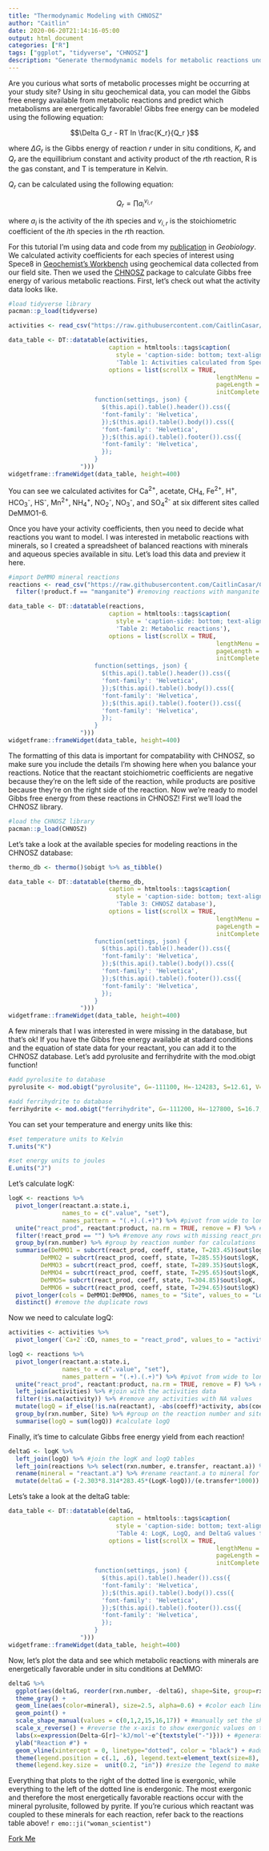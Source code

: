 ```yaml
---
title: "Thermodynamic Modeling with CHNOSZ"
author: "Caitlin"
date: 2020-06-20T21:14:16-05:00
output: html_document
categories: ["R"]
tags: ["ggplot", "tidyverse", "CHNOSZ"]
description: "Generate thermodynamic models for metabolic reactions under in situ conditions."
---
```




<p>Are you curious what sorts of metabolic processes might be occurring at your study site? Using in situ geochemical data, you can model the Gibbs free energy available from metabolic reactions and predict which metabolisms are energetically favorable! Gibbs free energy can be modeled using the following equation:</p>


$$\Delta G_r - RT ln \frac{K_r}{Q_r }$$

<p>where $\Delta G_r$ is the Gibbs energy of reaction *r*  under in situ conditions, $K_r$ and $Q_r$ are the equillibrium constant and activity product of the *r*th reaction, R is the gas constant, and T is temperature in Kelvin.</p>

<p>$Q_r$ can be calculated using the following equation:</p>

$$Q_r = \prod a_i ^{v_{i,r}}$$
<p>where $a_i$ is the activity of the *i*th species and $v_{i,r}$ is the stoichiometric coefficient of the *i*th species in the *r*th reaction.</p>

<p>For this tutorial I'm using data and code from my [publication](https://caitlincasar.com/publication/casar2020/) in *Geobiology*. We calculated activity coefficients for each species of interest using Spece8 in [Geochemist's Workbench](https://www.gwb.com/) using geochemical data collected from our field site. Then we used the [CHNOSZ](https://www.chnosz.net/) package to calculate Gibbs free energy of various metabolic reactions. First, let's check out what the activity data looks like.</p>

```r
#load tidyverse library
pacman::p_load(tidyverse)

activities <- read_csv("https://raw.githubusercontent.com/CaitlinCasar/Casar2020_DeMMO_MineralHostedBiofilms/master/orig_data/DeMMO_SpecE8_aqueousGas.csv")
```
```r
data_table <- DT::datatable(activities, 
                            caption = htmltools::tags$caption(
                              style = 'caption-side: bottom; text-align: left; color: gray;',
                              'Table 1: Activities calculated from Spece8'),
                            options = list(scrollX = TRUE,
                                                          lengthMenu = 5, 
                                                          pageLength = 5,
                                                          initComplete = DT::JS("
                        function(settings, json) {
                          $(this.api().table().header()).css({
                          'font-family': 'Helvetica',
                          });$(this.api().table().body()).css({
                          'font-family': 'Helvetica',
                          });$(this.api().table().footer()).css({
                          'font-family': 'Helvetica',
                          });
                        }
                    ")))
widgetframe::frameWidget(data_table, height=400)
```

<p>You can see we calculated activites for Ca^2+^, acetate, CH~4~, Fe^2+^, H^+^, HCO~3~^-^, HS^-^, Mn^2+^, NH~4~^+^, NO~2~^-^, NO~3~^-^, and SO~4~^2-^ at six different sites called DeMMO1-6. </p>

<p>Once you have your activity coefficients, then you need to decide what reactions you want to model. I was interested in metabolic reactions with minerals, so I created a spreadsheet of balanced reactions with minerals and aqueous species available in situ. Let's load this data and preview it here.</p>

```r
#import DeMMO mineral reactions
reactions <- read_csv("https://raw.githubusercontent.com/CaitlinCasar/Casar2020_DeMMO_MineralHostedBiofilms/master/orig_data/reactions_aq_gas.csv") %>%
  filter(!product.f == "manganite") #removing reactions with manganite because we don't have equation of state data for this 
```

```r
data_table <- DT::datatable(reactions, 
                            caption = htmltools::tags$caption(
                              style = 'caption-side: bottom; text-align: left; color: gray;',
                              'Table 2: Metabolic reactions'),
                            options = list(scrollX = TRUE,
                                                          lengthMenu = 5, 
                                                          pageLength = 5,
                                                          initComplete = DT::JS("
                        function(settings, json) {
                          $(this.api().table().header()).css({
                          'font-family': 'Helvetica',
                          });$(this.api().table().body()).css({
                          'font-family': 'Helvetica',
                          });$(this.api().table().footer()).css({
                          'font-family': 'Helvetica',
                          });
                        }
                    ")))
widgetframe::frameWidget(data_table, height=400)
```

<p>The formatting of this data is important for compatability with CHNOSZ, so make sure you include the details I'm showing here when you balance your reactions. Notice that the reactant stoichiometric coefficients are negative because they're on the left side of the reaction, while products are positive because they're on the right side of the reaction. Now we're ready to model Gibbs free energy from these reactions in CHNOSZ! First we'll load the CHNOSZ library.</p>

```r
#load the CHNOSZ library
pacman::p_load(CHNOSZ)
```


Let's take a look at the available species for modeling reactions in the CHNOSZ database:

```r
thermo_db <- thermo()$obigt %>% as_tibble()
```

```r
data_table <- DT::datatable(thermo_db, 
                            caption = htmltools::tags$caption(
                              style = 'caption-side: bottom; text-align: left; color: gray;',
                              'Table 3: CHNOSZ database'),
                            options = list(scrollX = TRUE,
                                                          lengthMenu = 5, 
                                                          pageLength = 5,
                                                          initComplete = DT::JS("
                        function(settings, json) {
                          $(this.api().table().header()).css({
                          'font-family': 'Helvetica',
                          });$(this.api().table().body()).css({
                          'font-family': 'Helvetica',
                          });$(this.api().table().footer()).css({
                          'font-family': 'Helvetica',
                          });
                        }
                    ")))
widgetframe::frameWidget(data_table, height=400)
```



A few minerals that I was interested in were missing in the database, but that's ok! If you have the Gibbs free energy available at stadard conditions and the equation of state data for your reactant, you can add it to the CHNOSZ database. Let's add pyrolusite and ferrihydrite with the mod.obigt function!


```r
#add pyrolusite to database
pyrolusite <- mod.obigt("pyrolusite", G=-111100, H=-124283, S=12.61, V=17.3, formula="MnO2", state="cr", a1.a=12.55, a2.b=9.761, a3.c=-2.105)

#add ferrihydrite to database
ferrihydrite <- mod.obigt("ferrihydrite", G=-111200, H=-127800, S=16.7, V=20.88, formula="FeOOH", state="cr", a1.a=8.70, a2.b=36.71, a3.c=-1.0146)
```

You can set your temperature and energy units like this:

```r
#set temperature units to Kelvin
T.units("K")

#set energy units to joules
E.units("J")
```


Let's calculate logK:
```r
logK <- reactions %>%
  pivot_longer(reactant.a:state.i,
               names_to = c(".value", "set"),
               names_pattern = "(.+).(.+)") %>% #pivot from wide to long dataframe
  unite("react_prod", reactant:product, na.rm = TRUE, remove = F) %>% #unite the reactants and products into one column 
  filter(!react_prod == "") %>% #remove any rows with missing react_prod values
  group_by(rxn.number) %>% #group by reaction number for calculations
  summarise(DeMMO1 = subcrt(react_prod, coeff, state, T=283.45)$out$logK,#calculate logK using in situ DeMMO1 temperature for all other reactions 
         DeMMO2 = subcrt(react_prod, coeff, state, T=285.55)$out$logK,
         DeMMO3 = subcrt(react_prod, coeff, state, T=289.35)$out$logK,
         DeMMO4 = subcrt(react_prod, coeff, state, T=295.65)$out$logK,
         DeMMO5= subcrt(react_prod, coeff, state, T=304.85)$out$logK,
         DeMMO6 = subcrt(react_prod, coeff, state, T=294.65)$out$logK) %>%
  pivot_longer(cols = DeMMO1:DeMMO6, names_to = "Site", values_to = "LogK") %>% #pivot from wide to long for merging later 
  distinct() #remove the duplicate rows 
```

Now we need to calculate logQ:
```r
activities <- activities %>%
  pivot_longer(`Ca+2`:CO, names_to = "react_prod", values_to = "activity") #pivot from wide to long for joining

logQ <- reactions %>%
  pivot_longer(reactant.a:state.i,
               names_to = c(".value", "set"),
               names_pattern = "(.+).(.+)") %>% #pivot from wide to long 
  unite("react_prod", reactant:product, na.rm = TRUE, remove = F) %>% #unite the reactant and product columns into one column called react_prod 
  left_join(activities) %>% #join with the activities data 
  filter(!is.na(activity)) %>% #remove any activities with NA values 
  mutate(logQ = if_else(!is.na(reactant), -abs(coeff)*activity, abs(coeff)*activity)) %>% #multiply each species by its stoichiometric coefficient 
  group_by(rxn.number, Site) %>% #group on the reaction number and site 
  summarise(logQ = sum(logQ)) #calculate logQ 
```

Finally, it's time to calculate Gibbs free energy yield from each reaction!
```r
deltaG <- logK %>%
  left_join(logQ) %>% #join the logK and logQ tables 
  left_join(reactions %>% select(rxn.number, e.transfer, reactant.a)) %>% #add the reaction number, number of electrons transferred, and minerals from each reaction 
  rename(mineral = "reactant.a") %>% #rename reactant.a to mineral for clarity 
  mutate(deltaG = (-2.303*8.314*283.45*(LogK-logQ))/(e.transfer*1000)) #calculate deltaG for each reaction at each site 
```

Lets's take a look at the deltaG table:
```r
data_table <- DT::datatable(deltaG, 
                            caption = htmltools::tags$caption(
                              style = 'caption-side: bottom; text-align: left; color: gray;',
                              'Table 4: LogK, LogQ, and DeltaG values for 39 reactions with minerals under in situ conditions'),
                            options = list(scrollX = TRUE,
                                                          lengthMenu = 5, 
                                                          pageLength = 5,
                                                          initComplete = DT::JS("
                        function(settings, json) {
                          $(this.api().table().header()).css({
                          'font-family': 'Helvetica',
                          });$(this.api().table().body()).css({
                          'font-family': 'Helvetica',
                          });$(this.api().table().footer()).css({
                          'font-family': 'Helvetica',
                          });
                        }
                    ")))
widgetframe::frameWidget(data_table, height=400)
```

Now, let's plot the data and see which metabolic reactions with minerals are energetically favorable under in situ conditions at DeMMO:

```r
deltaG %>%
  ggplot(aes(deltaG, reorder(rxn.number, -deltaG), shape=Site, group=rxn.number)) +
  theme_gray() +
  geom_line(aes(color=mineral), size=2.5, alpha=0.6) + #color each line spanning the deltaG values for the six sites by the mineral in the reaction
  geom_point() + 
  scale_shape_manual(values = c(0,1,2,15,16,17)) + #manually set the shapes for each point to denote the six different sites 
  scale_x_reverse() + #reverse the x-axis to show exergonic values on the right, this is standard for this kind of data
  labs(x=expression(Delta~G[r]~'kJ/mol'~e^{textstyle("-")})) + #generate the axis labels
  ylab("Reaction #") +
  geom_vline(xintercept = 0, linetype="dotted", color = "black") + #add a vertical line at zero for reference 
  theme(legend.position = c(.1, .6), legend.text=element_text(size=8), legend.title = element_text(size=8, face="bold")) + #position the legend on the left 
  theme(legend.key.size =  unit(0.2, "in")) #resize the legend to make it fit 
```

Everything that plots to the right of the dotted line is exergonic, while everything to the left of the dotted line is endergonic. The most exergonic and therefore the most energetically favorable reactions occur with the mineral pyrolusite, followed by pyrite. If you're curious which reactant was coupled to these minerals for each reaction, refer back to the reactions table above! `r emo::ji("woman_scientist")`


<a class="github-button" href="https://github.com/CaitlinCasar/Casar2020_DeMMO_MineralHostedBiofilms" data-icon="octicon-repo-forked" aria-label="Fork ntkme/github-buttons on GitHub">Fork Me</a><script async defer src="https://buttons.github.io/buttons.js"></script> 